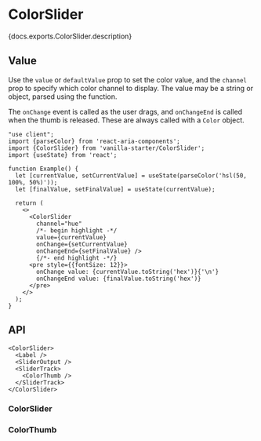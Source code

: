 


# ColorSlider

<PageDescription>{docs.exports.ColorSlider.description}</PageDescription>

<ExampleSwitcher>
  <VisualExample
    component={VanillaColorSlider}
    docs={vanillaDocs.exports.ColorSlider}
    links={vanillaDocs.links}
    props={['label', 'colorSpace', 'channel', 'orientation', 'isDisabled']}
    initialProps={{channel: 'hue', defaultValue: 'hsl(0, 100%, 50%)'}}
    type="vanilla"
    files={["starters/docs/src/ColorSlider.tsx", "starters/docs/src/ColorSlider.css"]} />
  <VisualExample
    component={TailwindColorSlider}
    docs={vanillaDocs.exports.ColorSlider}
    links={vanillaDocs.links}
    props={['label', 'colorSpace', 'channel', 'orientation', 'isDisabled']}
    initialProps={{channel: 'hue', defaultValue: 'hsl(0, 100%, 50%)'}}
    type="tailwind"
    files={["starters/tailwind/src/ColorSlider.tsx", "starters/tailwind/src/ColorThumb.tsx", "starters/tailwind/src/index.css"]} />
</ExampleSwitcher>

## Value

Use the `value` or `defaultValue` prop to set the color value, and the `channel` prop to specify which color channel to display. The value may be a string or <TypeLink type={docs.exports.Color} links={docs.links} /> object, parsed using the <TypeLink type={docs.exports.parseColor} links={docs.links} /> function.

The `onChange` event is called as the user drags, and `onChangeEnd` is called when the thumb is released. These are always called with a `Color` object.

```tsx render
"use client";
import {parseColor} from 'react-aria-components';
import {ColorSlider} from 'vanilla-starter/ColorSlider';
import {useState} from 'react';

function Example() {
  let [currentValue, setCurrentValue] = useState(parseColor('hsl(50, 100%, 50%)'));
  let [finalValue, setFinalValue] = useState(currentValue);

  return (
    <>
      <ColorSlider
        channel="hue"
        /*- begin highlight -*/
        value={currentValue}
        onChange={setCurrentValue}
        onChangeEnd={setFinalValue} />
        {/*- end highlight -*/}
      <pre style={{fontSize: 12}}>
        onChange value: {currentValue.toString('hex')}{'\n'}
        onChangeEnd value: {finalValue.toString('hex')}
      </pre>
    </>
  );
}
```

## API

<Anatomy
  role="img"
  aria-label="Color slider anatomy diagram: Shows a color slider component with labels pointing to its parts, including the track, thumb, label, and output elements." />

```tsx links={{ColorSlider: '#colorslider', SliderOutput: 'Slider.html#slideroutput', SliderTrack: 'Slider.html#slidertrack', ColorThumb: '#colorthumb'}}
<ColorSlider>
  <Label />
  <SliderOutput />
  <SliderTrack>
    <ColorThumb />
  </SliderTrack>
</ColorSlider>
```

### ColorSlider

<PropTable component={docs.exports.ColorSlider} links={docs.links} showDescription />

### ColorThumb

<PropTable component={docs.exports.ColorThumb} links={docs.links} showDescription />
